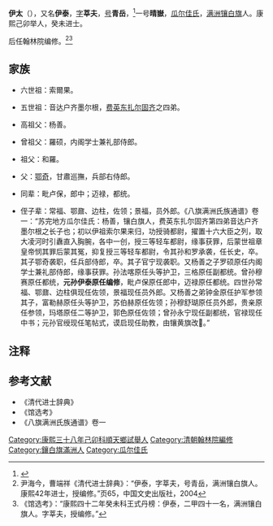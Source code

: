 '''伊太'''（{{bd|1679年||18世纪|？|}}），又名'''伊泰'''，[[表字|字]]'''莘夫'''，[[号|号]]'''青岳'''，<ref>{{cite web |title=伊太 |url=https://cbdb.fas.harvard.edu/cbdbapi/person.php?id=74595&o=html |website=China Biography Database, Harvard-Yenching Institute}}</ref>一号'''晴嶽'''，[[瓜尔佳氏|瓜尔佳氏]]，[[满洲镶白旗|满洲镶白旗]]人。康熙己卯举人，癸未进士。

后任翰林院编修。<ref>尹海今，曹端祥《清代进士辞典》：“伊泰，字莘夫，号青岳，满洲镶白旗人。康熙42年进士，授编修。”页65，中国文史出版社，2004</ref><ref>《馆选考》：“康熙四十二年癸未科王式丹榜：伊泰，二甲四十一名，满洲镶白旗人。字莘夫，授编修。”</ref>

==家族==
*六世祖：索爾果。

*五世祖：音达户齐墨尔根，[[费英东|费英东扎尔固齐]]之四弟。

*高祖父：杨善。

*曾祖父：羅硕，内阁学士兼礼部侍郎。

*祖父：和羅。

*父：[[鄂奇|鄂奇]]，甘肅巡撫，兵部右侍郎。

*同辈：毗卢保，郎中；迈禄，都统。

*侄子辈：常福、鄂鼐、边柱，佐领；景福，员外郎。<ref>《八旗满洲氏族通谱》卷一：“苏完地方瓜尔佳氏：杨善，镶白旗人，费英东扎尔固齐第四弟音达户齐墨尔根之长子也；初以伊祖索尔果来归，功授骑都尉，擢置十六大臣之列，取大凌河时引纛直入胸腕，各中一创，授三等轻车都尉，缘事获罪，后蒙世祖章皇帝悯其罪后蒙其冤，抑复授三等轻车都尉，令其孙和罗承袭，任长史，卒。其子鄂奇袭职，任兵部侍郎，卒。其子官宁现袭职。又杨善之子罗硕原任内阁学士兼礼部侍郎，缘事获罪。孙法喀原任头等护卫，三格原任副都统。曾孙穆赛原任都统，'''元孙伊泰原任编修'''，毗卢保原任郎中，迈禄原任都统。四世孙常福、鄂鼐、边柱俱现任佐领，景福现任员外郎。又杨善之弟钟金原任护军参领其子，富勒赫原任头等护卫，苏伯赫原任佐领；孙穆舒瑚原任员外郎，贵亲原任参领，玛塔原任二等护卫，郭色原任佐领；曾孙永宁现任副都统，官禄现任中书；元孙官绶现任笔帖式，谟启现任助教，由镶黄旗改𨽻。”
</ref>

==注释==
{{reflist}}

==参考文献==
*《清代进士辞典》
*《馆选考》
*《八旗满洲氏族通谱》卷一
{{康熙四十二年癸未科殿試金榜}}
{{清朝官员小作品}}
[[Category:康熙三十八年己卯科順天鄉試舉人|Category:康熙三十八年己卯科順天鄉試舉人]]
[[Category:清朝翰林院編修|Category:清朝翰林院編修]]
[[Category:鑲白旗滿洲人|Category:鑲白旗滿洲人]]
[[Category:瓜尔佳氏|Category:瓜尔佳氏]]